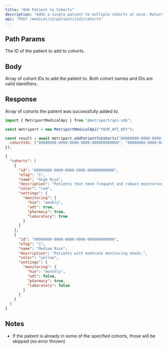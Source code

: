 ```yaml
---
title: "Add Patient to Cohorts"
description: "Adds a single patient to multiple cohorts at once. Returns all cohorts the patient is a part of."
api: "POST /medical/v1/patient/{id}/cohorts"
---
```


## Path Params

<ParamField path="id" type="string" required>
  The ID of the patient to add to cohorts.
</ParamField>

## Body

<ParamField body="cohortIds" type="string[]" required>
  Array of cohort IDs to add the patient to. Both cohort names and IDs are valid identifiers.
</ParamField>

## Response

<ResponseField name="cohorts" type="Cohort[]" required>
  Array of cohorts the patient was successfully added to.
  <Expandable title="Cohort properties">
    <Snippet file="cohort-response.mdx" />
  </Expandable>
</ResponseField>

<ResponseExample>

```javascript Metriport SDK
import { MetriportMedicalApi } from "@metriport/api-sdk";

const metriport = new MetriportMedicalApi("YOUR_API_KEY");

const result = await metriport.addPatientToCohorts("00000000-0000-0000-0000-000000000000", {
  cohortIds: ["00000000-0000-0000-0000-000000000000", "00000000-0000-0000-0000-000000000000"]
});
```

</ResponseExample>

```json
{
  "cohorts": [
    {
      "id": "00000000-0000-0000-0000-000000000000",
      "eTag": "1",
      "name": "High Risk",
      "description": "Patients that need frequent and robust monitoring.",
      "color": "red",
      "settings": {
        "monitoring": {
          "hie": "weekly",
          "adt": true,
          "pharmacy": true,
          "laboratory": true
        }
      }
    },
    {
      "id": "00000000-0000-0000-0000-000000000000",
      "eTag": "1", 
      "name": "Medium Risk",
      "description": "Patients with moderate monitoring needs.",
      "color": "yellow",
      "settings": {
        "monitoring": {
          "hie": "monthly",
          "adt": false,
          "pharmacy": true,
          "laboratory": false
        }
      }
    }
  ]
}
```

## Notes

- If the patient is already in some of the specified cohorts, those will be skipped (no error thrown)
